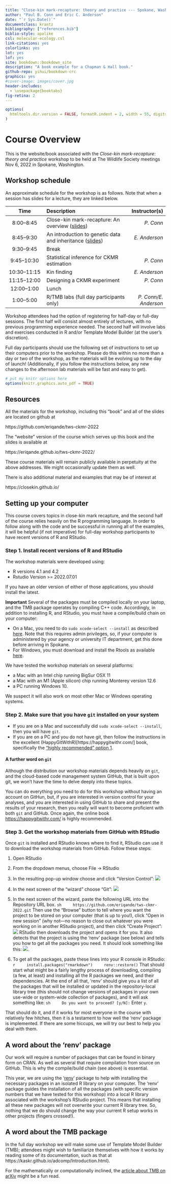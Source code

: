 ```yaml
--- 
title: "Close-kin mark-recapture: theory and practice --- Spokane, Washington, USA"
author: "Paul B. Conn and Eric C. Anderson"
date: "`r Sys.Date()`"
documentclass: krantz
bibliography: ["references.bib"]
biblio-style: apalike
csl: molecular-ecology.csl
link-citations: yes
colorlinks: yes
lot: yes
lof: yes
site: bookdown::bookdown_site
description: "A book example for a Chapman & Hall book."
github-repo: yihui/bookdown-crc
graphics: yes
#cover-image: images/cover.jpg
header-includes: 
  - \usepackage{booktabs}
fig-retina: 2
---
```



```r
options(
  htmltools.dir.version = FALSE, formatR.indent = 2, width = 55, digits = 4
)
```

# Course Overview {-}

This is the website/book associated with the _Close-kin mark-recapture: theory and practice_ workshop to be held at The Wildlife Society meetings Nov 6, 2022 in Spokane, Washington.

## Workshop schedule {-}

An approximate schedule for the workshop is as follows.  Note that when
a session has slides for a lecture, they are linked below.

| Time      | Description | Instructor(s)     |
| :--:        |    :--------   |          --: |
8:00--8:45    |  Close-kin mark-recapture: An overview ([slides](https://eriqande.github.io/tws-ckmr-2022/slides/paul-talk-1.Rmd.html#/section)) | _P. Conn_  |
8:45--9:30    | An introduction to genetic data and inheritance ([slides](https://eriqande.github.io/tws-ckmr-2022/slides/eric-talk-1.html#/section))  | _E. Anderson_ |
9:30--9:45    | Break |   |
9:45--10:30   | Statistical inference for CKMR estimation | _P. Conn_ |  
10:30--11:15  | Kin finding  |  _E. Anderson_   |  
11:15--12:00  | Designing a CKMR experiment  | _P. Conn_  |
12:00--1:00   | Lunch   |
1:00--5:00    | R/TMB labs (full day participants only)   | _P. Conn/E. Anderson_|   


Workshop attendees had the option of registering for half-day or full-day sessions.  The first half will consist almost entirely of lectures, with no previous programming experience needed. The second half will involve labs and exercises conducted in R and/or Template Model Builder (at the user's discretion).  

Full day participants should use the following set of instructions to set up their computers prior to the workshop.
Please do this within no more than a day or two of the workshop, as the materials will be evolving up to the day of 
launch! (Additionally, if you follow the instructions below, any new changes to the afternoon lab materials will be 
fast and easy to get).


```r
# put my knitr options here
options(knitr.graphics.auto_pdf = TRUE)
```

## Resources {-}

All the materials for the workshop, including this "book" and all of the slides
are located on github at 

https://github.com/eriqande/tws-ckmr-2022

The "website" version of the course which serves up this book and the
slides is available at

https://eriqande.github.io/tws-ckmr-2022/

These course materials will remain publicly available in perpetuity at the above
addresses.  We might occasionally update them as well.

There is also additional material and examples that may be of interest at

https://closekin.github.io/



## Setting up your computer {.unnumbered #setting-computer}

This course covers topics in close-kin mark recapture, and the second half of the course relies
heavily on the R programming language.  In order to follow
along with the code and be successful in running all of the
examples, it will be helpful (if not imperative) for full-day workshop participants to have recent versions of
R and RStudio.

### Step 1. Install recent versions of R and RStudio {-}

The workshop materials were developed using:

- R versions 4.1 and 4.2
- Rstudio Version >= 2022.07.01

If you have an older version of either of those applications, you should
install the latest.

**Important** Several of the packages must be compiled locally on your laptop,
and the TMB package operates by compiling C++ code.  Accordingly, in addition
to installing R, and RStudio, you must have a compile/build chain on your computer:

* On a Mac, you need to do `sudo xcode-select --install` as described [here](https://mac.r-project.org/tools/).
Note that this requires admin privileges, so, if your computer is administered by your agency or university IT department, get this done before arriving in Spokane.
* For Windows, you must download and install the Rtools as available [here](https://cran.r-project.org/bin/windows/Rtools/).



We have tested the workshop materials on several platforms:

- a Mac with an Intel chip running BigSur OSX 11
- a Mac with an M1 (Apple silicon) chip running Monterey version 12.6
- a PC running Windows 10.  

We suspect it will 
also work on most other Mac or Windows operating systems.

### Step 2. Make sure that you have `git` installed on your system {-}

* If you are on a Mac and successfully did `sudo xcode-select --install`, then
you will have `git`.
* If you are on a PC and you do not have git, then follow the
instructions in the excellent (HappyGitWithR)[https://happygitwithr.com/] book,
specifically the ["highly recommended" option 1](https://happygitwithr.com/install-git.html#install-git-windows).

#### A further word on `git` {-}

Although the distribution our workshop materials depends heavily on `git`, and the cloud-based code management
system GitHub, that is built upon git, we won't have the time to delve deeply into
these topics.

You can do everything you need to do for this workshop without having an account on
GitHun, but, if you are interested in version control for
your analyses, and you are interested in using GitHub to share and present the results
of your research, then you really will want to become proficient with both `git` and
GitHub. Once again, the online book [https://happygitwithr.com/](https://happygitwithr.com/)
is highly recommended.



### Step 3. Get the workshop materials from GitHub with RStudio {-}

Once `git` is installed and RStudio knows where to find it, RStudio can
use it to download the workshop materials from GitHub.  Follow these 
steps:

1. Open RStudio
2. From the dropdown menus, choose File -> RStudio
3. In the resulting pop-up window choose and click "Version Control":
    ![](images/version-control.png)
4. In the next screen of the "wizard" choose "Git":
    ![](images/git-selection.png)
5. In the next screen of the wizard, paste the following URL
    into the Repository URL box.
    ```sh
    https://github.com/eriqande/tws-ckmr-2022.git
    ```
    Then use the "Browse" button to tell where you want the project
    to be stored on your computer (that is up to you!), click 
    "Open in new session" (why not---no reason to close out whatever
    you were working on in another RStudio project), and then click 
    "Create Project":
    ![](images/git-link-panel.png)
    RStudio then downloads the project and opens it for you.  It also
    detects that the project is using the 'renv' package (see below) and
    tells you how to get all the packages you need.  It should look something like this:
    ![](images/bootstrapping-renv.png).

6. To get all the packages, paste these lines into your R console in RStudio:
    ```r
    install.packages("rmarkdown")
    renv::restore()
    ```
    That should start what might be a fairly lengthy process of downloading, compiling
    (a few, at least) and installing all the R packages we need, and their dependencies.
    At the end of all that, 'renv' should give you a list of all the packages that will
    be installed or updated in the repository-local library tree (this should not change
    versions of packages in your own use-wide or system-wide collection of packages), and
    it will ask something like:
    ```sh
    Do you want to proceed? [y/N]: 
    ```
    Enter `y`.


That should do it, and if it works for most everyone in the course with relatively few
hitches, then it is a testament to how well the 'renv' package is implemented. If there are
some hiccups, we will try our best to help you deal with them.




## A word about the 'renv' package  {-}

Our work will require a number of packages that can be found in binary
form on CRAN.  As well as several that require compilation from source
on GitHub. This is why the compile/build chain (see above) is essential.

This year, we are using the '[renv](https://rstudio.github.io/renv/articles/renv.html)'
package to help with installing
the necessary packages in an isolated R library on your computer.  The 'renv'
package guides the installation of all the packages (with specific version
numbers that we have tested for this workshop) into a local R library associated
with the workshop's RStudio project.  This means that installing all these
new packages will not overwrite your current R library tree.  So, nothing that
we do should change the way your current R setup works in other projects (fingers crossed!).

## A word about the TMB package {-}

In the full day workshop we will make some use of Template Model Builder (TMB); attendees might
wish to familiarize themselves with how it works by reading some of its documentation,
such as that at https://kaskr.github.io/adcomp/Introduction.html).

For the mathematically or computationally inclined, the
[article about TMB on arXiv](https://arxiv.org/abs/1509.00660) might be a fun
read.


